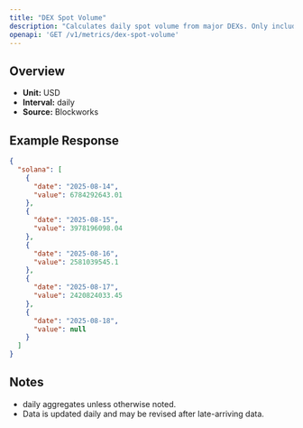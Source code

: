 ```yaml
---
title: "DEX Spot Volume"
description: "Calculates daily spot volume from major DEXs. Only includes volumes from fee-paying liquidity pools"
openapi: 'GET /v1/metrics/dex-spot-volume'
---
```


## Overview

- **Unit:** USD
- **Interval:** daily
- **Source:** Blockworks

## Example Response

```json
{
  "solana": [
    {
      "date": "2025-08-14",
      "value": 6784292643.01
    },
    {
      "date": "2025-08-15",
      "value": 3978196098.04
    },
    {
      "date": "2025-08-16",
      "value": 2581039545.1
    },
    {
      "date": "2025-08-17",
      "value": 2420824033.45
    },
    {
      "date": "2025-08-18",
      "value": null
    }
  ]
}
```

## Notes
- daily aggregates unless otherwise noted.
- Data is updated daily and may be revised after late-arriving data.
